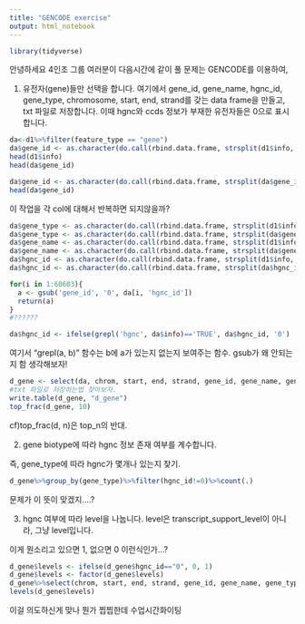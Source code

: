 ```yaml
---
title: "GENCODE exercise"
output: html_notebook
---
```

```r
library(tidyverse)
```

안녕하세요 4인조 그룹
여러분이 다음시간에 같이 풀 문제는 GENCODE를 이용하여,

1. 유전자(gene)들만 선택을 합니다. 여기에서 gene_id, gene_name, hgnc_id, gene_type, chromosome, start, end, strand를 갖는 data frame을 만들고, txt 파일로 저장합니다. 이때 hgnc와 ccds 정보가 부재한 유전자들은 0으로 표시합니다.

```r
da<-d1%>%filter(feature_type == "gene")
da$gene_id <- as.character(do.call(rbind.data.frame, strsplit(d1$info, 'gene_id\\s+"'))[[2]])
head(d1$info)
head(da$gene_id)
```

```r
da$gene_id <- as.character(do.call(rbind.data.frame, strsplit(da$gene_id, '\"'))[[1]])
head(da$gene_id)
```

이 작업을 각 col에 대해서 반복하면 되지않을까?

```r
da$gene_type <- as.character(do.call(rbind.data.frame, strsplit(d1$info, 'gene_type\\s+"'))[[2]])
da$gene_type <- as.character(do.call(rbind.data.frame, strsplit(da$gene_type, '\"'))[[1]])
da$gene_name <- as.character(do.call(rbind.data.frame, strsplit(d1$info, 'gene_name\\s+"'))[[2]])
da$gene_name <- as.character(do.call(rbind.data.frame, strsplit(da$gene_name, '\"'))[[1]])
da$hgnc_id <- as.character(do.call(rbind.data.frame, strsplit(d1$info, 'hgnc_id\\s+"'))[[2]])
da$hgnc_id <- as.character(do.call(rbind.data.frame, strsplit(da$hgnc_id, '\"'))[[1]])
```

```r
for(i in 1:60603){
  a <- gsub('gene_id', '0', da[i, 'hgnc_id'])
  return(a)
}
#??????
```

```r
da$hgnc_id <- ifelse(grepl('hgnc', da$info)=='TRUE', da$hgnc_id, '0')
```

여기서 "grepl(a, b)" 함수는 b에 a가 있는지 없는지 보여주는 함수.
gsub가 왜 안되는지 함 생각해보자!

```r
d_gene <- select(da, chrom, start, end, strand, gene_id, gene_name, gene_type, hgnc_id)
#txt 파일로 저장하는법 찾아보자.
write.table(d_gene, "d_gene")
top_frac(d_gene, 10)
```

cf)top_frac(d, n)은 top_n의 반대.



2. gene biotype에 따라 hgnc 정보 존재 여부를 계수합니다. 

즉, gene_type에 따라 hgnc가 몇개나 있는지 찾기.

```r
d_gene%>%group_by(gene_type)%>%filter(hgnc_id!=0)%>%count(.)
```

문제가 이 뜻이 맞겠지....?



3. hgnc 여부에 따라 level을 나눕니다. level은 transcript_support_level이 아니라, 그냥 level입니다.

이게 뭔소리고
있으면 1, 없으면 0 이런식인가...?

```r
d_gene$levels <- ifelse(d_gene$hgnc_id=="0", 0, 1)
d_gene$levels <- factor(d_gene$levels)
d_gene%>%select(chrom, start, end, strand, gene_id, gene_name, gene_type, hgnc_id)
levels(d_gene$levels)
```

이걸 의도하신게 맞나 뭔가 찝찝한데 수업시간화이팅